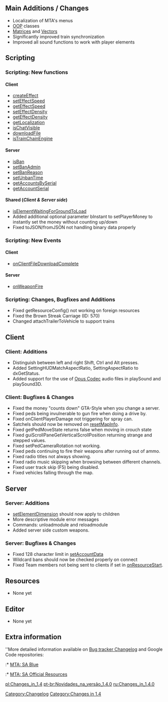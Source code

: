 {{Changelogs}}

== Main Additions / Changes ==
* Localization of MTA's menus
* [[/OOP.md|OOP]] classes
* [[/Matrix.md|Matrices]] and [[/Vector.md|Vectors]]
* Significantly improved train synchronization
* Improved all sound functions to work with player elements

== Scripting ==

=== Scripting: New functions ===

====Client====
* [[/createEffect.md|createEffect]]
* [[/setEffectSpeed.md|setEffectSpeed]]
* [[/getEffectSpeed.md|getEffectSpeed]]
* [[/setEffectDensity.md|setEffectDensity]]
* [[/getEffectDensity.md|getEffectDensity]]
* [[/getLocalization.md|getLocalization]]
* [[/isChatVisible.md|isChatVisible]]
* [[/downloadFile.md|downloadFile]]
* [[/isTrainChainEngine.md|isTrainChainEngine]]

==== Server ====
* [[/isBan.md|isBan]]
* [[/setBanAdmin.md|setBanAdmin]]
* [[/setBanReason.md|setBanReason]]
* [[/setUnbanTime.md|setUnbanTime]]
* [[/getAccountsBySerial.md|getAccountsBySerial]]
* [[/getAccountSerial.md|getAccountSerial]]

==== Shared (''Client & Server side'') ====
* [[/isElementWaitingForGroundToLoad.md|isElementWaitingForGroundToLoad]]
* Added additional optional parameter bInstant to setPlayerMoney to instantly set the money without counting up/down
* Fixed toJSON/fromJSON not handling binary data properly

=== Scripting: New Events ===

==== Client ====
* [[/onClientFileDownloadComplete.md|onClientFileDownloadComplete]]

==== Server ====
* [[/onWeaponFire.md|onWeaponFire]]

=== Scripting: Changes, Bugfixes and Additions ===
* Fixed getResourceConfig() not working on foreign resources
* Fixed the Brown Streak Carriage (ID: 570)
* Changed attachTrailerToVehicle to support trains

== Client ==

=== Client: Additions ===
* Distinguish between left and right Shift, Ctrl and Alt presses.
* Added SettingHUDMatchAspectRatio, SettingAspectRatio to dxGetStatus.
* Added support for the use of [https://en.wikipedia.org/wiki/Opus_codec Opus Codec] audio files in playSound and playSound3D.

=== Client: Bugfixes & Changes ===
* Fixed the money "counts down" GTA-Style when you change a server.
* Fixed peds being invulnerable to gun fire when doing a drive by.
* Fixed onClientPlayerDamage not triggering for spray can.
* Satchels should now be removed on [[/resetMapInfo.md|resetMapInfo]].
* Fixed getPedMoveState returns false when moving in crouch state
* Fixed guiScrollPaneGetVerticalScrollPosition returning strange and stepped values.
* Fixed setPedCameraRotation not working.
* Fixed peds continuing to fire their weapons after running out of ammo.
* Fixed radio titles not always showing.
* Fixed radio music skipping when browsing between different channels.
* Fixed user track skip (F5) being disabled.
* Fixed vehicles falling through the map.

== Server ==

=== Server: Additions ===
* [[/setElementDimension.md|setElementDimension]] should now apply to children
* More descriptive module error messages
* Commands: unloadmodule and reloadmodule
* Added server side custom weapons.

=== Server: Bugfixes & Changes ===
* Fixed 128 character limit in [[/setAccountData.md|setAccountData]]
* Wildcard bans should now be checked properly on connect
* Fixed Team members not being sent to clients if set in [[/onResourceStart.md|onResourceStart]].

== Resources ==
* None yet

== Editor ==
* None yet

== Extra information ==
''More detailed information available on [https://bugs.multitheftauto.com/changelog_page.php Bug tracker Changelog] and Google Code repositories:
:* [https://code.google.com/p/mtasa-blue/source/list MTA: SA Blue]
:* [https://code.google.com/p/mtasa-resources/source/list MTA: SA Official Resources]

[[/pl:Changes_in_1.4.md|pl:Changes_in_1.4]]
[[/pt-br:Novidades_na_versão_1.4.0.md|pt-br:Novidades_na_versão_1.4.0]]
[[/ru:Changes_in_1.4.0.md|ru:Changes_in_1.4.0]]

[[/Category:Changelog.md|Category:Changelog]]
[[/Category:Changes in 1.4.md|Category:Changes in 1.4]]